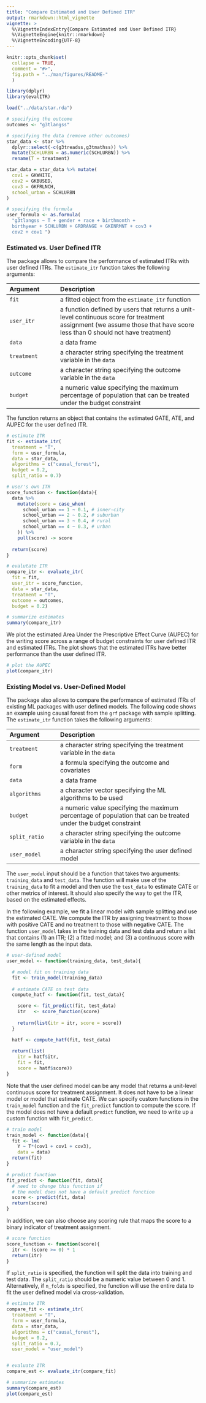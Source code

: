 ```yaml
---
title: "Compare Estimated and User Defined ITR"
output: rmarkdown::html_vignette
vignette: >
  %\VignetteIndexEntry{Compare Estimated and User Defined ITR}
  %\VignetteEngine{knitr::rmarkdown}
  %\VignetteEncoding{UTF-8}
---
```



```r
knitr::opts_chunk$set(
  collapse = TRUE,
  comment = "#>",
  fig.path = "../man/figures/README-"
  )

library(dplyr)
library(evalITR)

load("../data/star.rda")

# specifying the outcome
outcomes <- "g3tlangss"

# specifying the data (remove other outcomes)
star_data <- star %>% 
  dplyr::select(-c(g3treadss,g3tmathss)) %>%
  mutate(SCHLURBN = as.numeric(SCHLURBN)) %>%
  rename(T = treatment)

star_data = star_data %>% mutate(
  cov1 = GKWHITE,
  cov2 = GKBUSED,
  cov3 = GKFRLNCH,
  school_urban = SCHLURBN
)

# specifying the formula
user_formula <- as.formula(
  "g3tlangss ~ T + gender + race + birthmonth + 
  birthyear + SCHLURBN + GRDRANGE + GKENRMNT + cov3 + 
  cov2 + cov1 ")

```

###  Estimated vs. User Defined ITR

The package allows to compare the performance of estimated ITRs with user defined ITRs. The `estimate_itr` function takes the following arguments:

| Argument | Description              |
|:-------- | :------------------------|
| `fit`    | a fitted object from the `estimate_itr` function |
| `user_itr` | a function defined by users that returns a unit-level continuous score for treatment assignment (we assume those that have score less than 0 should not have treatment) |
| `data`   | a data frame   |
| `treatment` | a character string specifying the treatment variable in the `data` |
| `outcome` | a character string specifying the outcome variable in the `data` |
| `budget` | a numeric value specifying the maximum percentage of population that can be treated under the budget constraint |


The function returns an object that contains the estimated GATE, ATE, and AUPEC for the user defined ITR.

```r

# estimate ITR 
fit <- estimate_itr(
  treatment = "T",
  form = user_formula,
  data = star_data,
  algorithms = c("causal_forest"),
  budget = 0.2,
  split_ratio = 0.7)

# user's own ITR
score_function <- function(data){
  data %>% 
    mutate(score = case_when(
      school_urban == 1 ~ 0.1, # inner-city
      school_urban == 2 ~ 0.2, # suburban
      school_urban == 3 ~ 0.4, # rural
      school_urban == 4 ~ 0.3, # urban
    )) %>%
    pull(score) -> score
    
  return(score)
}

# evalutate ITR
compare_itr <- evaluate_itr(
  fit = fit,
  user_itr = score_function,
  data = star_data,
  treatment = "T",
  outcome = outcomes,
  budget = 0.2)

# summarize estimates
summary(compare_itr)
```

We plot the estimated Area Under the Prescriptive Effect Curve (AUPEC) for the writing score across a range of budget constraints for user defined ITR and estimated ITRs. The plot shows that the estimated ITRs have better performance than the user defined ITR.

```r
# plot the AUPEC 
plot(compare_itr)
```


### Existing Model vs. User-Defined Model

The package also allows to compare the performance of estimated ITRs of existing ML packages with user defined models. The following code shows an example using causal forest from the `grf` package with sample splitting. The `estimate_itr` function takes the following arguments:

| Argument | Description              |
|:-------- | :------------------------|
| `treatment` | a character string specifying the treatment variable in the `data` |
| `form`   | a formula specifying the outcome and covariates |
| `data`   | a data frame   |
| `algorithms` | a character vector specifying the ML algorithms to be used |
| `budget` | a numeric value specifying the maximum percentage of population that can be treated under the budget constraint |
| `split_ratio` | a character string specifying the outcome variable in the `data` |
| `user_model` | a character string specifying the user defined model |


The `user_model` input should be a function that takes two arguments: `training_data` and `test_data`. 
The function will make use of the `training_data` to fit a model and then use the `test_data` to estimate CATE or other metrics of interest.
It should also specify the way to get the ITR, based on the estimated effects. 

In the following example, we fit a linear model with sample splitting and use the estimated CATE. We compute the ITR by
assigning treatment to those with positive CATE and no treatment to those with negative CATE. The function `user_model` takes in the training data and test data and return a list that contains (1) an ITR; (2) a fitted model; and (3) a continuous score with the same length as the input data.

```r
# user-defined model
user_model <- function(training_data, test_data){

  # model fit on training data
  fit <- train_model(training_data)
  
  # estimate CATE on test data
  compute_hatf <- function(fit, test_data){

    score <- fit_predict(fit, test_data)  
    itr   <- score_function(score)
    
    return(list(itr = itr, score = score))
  }

  hatf <- compute_hatf(fit, test_data)
  
  return(list(
    itr = hatf$itr, 
    fit = fit, 
    score = hatf$score))
}
```

Note that the user defined model can be any model that returns a unit-level continuous score for treatment assignment. 
It does not have to be a linear model or model that estimate CATE. We can specify custom functions in the `train_model` function and the `fit_predict` function to compute the score. If the model does not have a default `predict` function, we need to write up a custom function with `fit_predict`.

```r
# train model
train_model <- function(data){
  fit <- lm(
    Y ~ T*(cov1 + cov1 + cov3), 
    data = data)
  return(fit)
}

# predict function
fit_predict <- function(fit, data){
  # need to change this function if 
  # the model does not have a default predict function
  score <- predict(fit, data) 
  return(score)
}
```

In addition, we can also choose any scoring rule that maps the score to a binary indicator of treatment assignment.

```r
# score function
score_function <- function(score){
  itr <- (score >= 0) * 1
  return(itr)
}
```

If `split_ratio` is specified, the function will split the data into training and test data. The `split_ratio` should be a numeric value between 0 and 1. 
Alternatively, if `n_folds` is specified, the function will use the entire data to fit the user defined model via cross-validation.


```r
# estimate ITR
compare_fit <- estimate_itr(
  treatment = "T",
  form = user_formula,
  data = star_data,
  algorithms = c("causal_forest"),
  budget = 0.2,
  split_ratio = 0.7,
  user_model = "user_model")


# evaluate ITR 
compare_est <- evaluate_itr(compare_fit)

# summarize estimates
summary(compare_est)
plot(compare_est)
```
